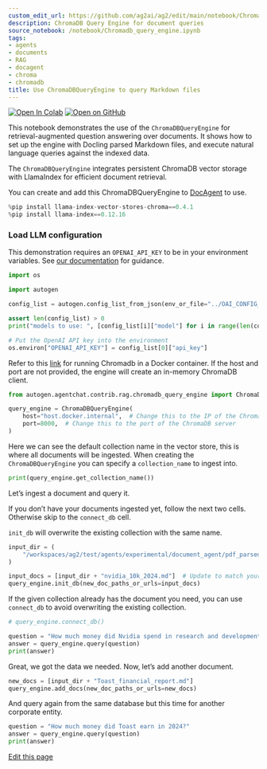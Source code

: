```yaml
---
custom_edit_url: https://github.com/ag2ai/ag2/edit/main/notebook/Chromadb_query_engine.ipynb
description: ChromaDB Query Engine for document queries
source_notebook: /notebook/Chromadb_query_engine.ipynb
tags:
- agents
- documents
- RAG
- docagent
- chroma
- chromadb
title: Use ChromaDBQueryEngine to query Markdown files
---
```


<a href="https://colab.research.google.com/github/ag2ai/ag2/blob/main/notebook/Chromadb_query_engine.ipynb" class="colab-badge" target="_blank"><img noZoom src="https://colab.research.google.com/assets/colab-badge.svg" alt="Open In Colab" /></a>
<a href="https://github.com/ag2ai/ag2/blob/main/notebook/Chromadb_query_engine.ipynb" class="github-badge" target="_blank"><img noZoom src="https://img.shields.io/badge/Open%20on%20GitHub-grey?logo=github" alt="Open on GitHub" /></a>




This notebook demonstrates the use of the `ChromaDBQueryEngine` for
retrieval-augmented question answering over documents. It shows how to
set up the engine with Docling parsed Markdown files, and execute
natural language queries against the indexed data.

The `ChromaDBQueryEngine` integrates persistent ChromaDB vector storage
with LlamaIndex for efficient document retrieval.

You can create and add this ChromaDBQueryEngine to
[DocAgent](https://docs.ag2.ai/docs/user-guide/reference-agents/docagent)
to use.

```python
%pip install llama-index-vector-stores-chroma==0.4.1
%pip install llama-index==0.12.16
```

### Load LLM configuration

This demonstration requires an `OPENAI_API_KEY` to be in your
environment variables. See [our
documentation](https://docs.ag2.ai/docs/user-guide/basic-concepts/llm-configuration/llm-configuration#environment-variables)
for guidance.

```python
import os

import autogen

config_list = autogen.config_list_from_json(env_or_file="../OAI_CONFIG_LIST")

assert len(config_list) > 0
print("models to use: ", [config_list[i]["model"] for i in range(len(config_list))])

# Put the OpenAI API key into the environment
os.environ["OPENAI_API_KEY"] = config_list[0]["api_key"]
```

Refer to this
[link](https://docs.trychroma.com/production/containers/docker) for
running Chromadb in a Docker container. If the host and port are not
provided, the engine will create an in-memory ChromaDB client.

```python
from autogen.agentchat.contrib.rag.chromadb_query_engine import ChromaDBQueryEngine

query_engine = ChromaDBQueryEngine(
    host="host.docker.internal",  # Change this to the IP of the ChromaDB server
    port=8000,  # Change this to the port of the ChromaDB server
)
```

Here we can see the default collection name in the vector store, this is
where all documents will be ingested. When creating the
`ChromaDBQueryEngine` you can specify a `collection_name` to ingest
into.

```python
print(query_engine.get_collection_name())
```

Let’s ingest a document and query it.

If you don’t have your documents ingested yet, follow the next two
cells. Otherwise skip to the `connect_db` cell.

`init_db` will overwrite the existing collection with the same name.

```python
input_dir = (
    "/workspaces/ag2/test/agents/experimental/document_agent/pdf_parsed/"  # Update to match your input directory
)
```


```python
input_docs = [input_dir + "nvidia_10k_2024.md"]  # Update to match your input documents
query_engine.init_db(new_doc_paths_or_urls=input_docs)
```

If the given collection already has the document you need, you can use
`connect_db` to avoid overwriting the existing collection.

```python
# query_engine.connect_db()
```


```python
question = "How much money did Nvidia spend in research and development"
answer = query_engine.query(question)
print(answer)
```

Great, we got the data we needed. Now, let’s add another document.

```python
new_docs = [input_dir + "Toast_financial_report.md"]
query_engine.add_docs(new_doc_paths_or_urls=new_docs)
```

And query again from the same database but this time for another
corporate entity.

```python
question = "How much money did Toast earn in 2024?"
answer = query_engine.query(question)
print(answer)
```

<div className="edit-url-container">
    <a className="edit-url" href="https://github.com/ag2ai/ag2/edit/main/notebook/Chromadb_query_engine.ipynb" target='_blank'><Icon icon="pen" iconType="solid" size="13px"/> Edit this page</a>
</div>

